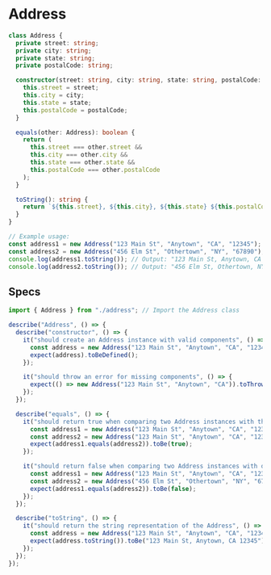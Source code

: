 # Address

```ts copy
class Address {
  private street: string;
  private city: string;
  private state: string;
  private postalCode: string;

  constructor(street: string, city: string, state: string, postalCode: string) {
    this.street = street;
    this.city = city;
    this.state = state;
    this.postalCode = postalCode;
  }

  equals(other: Address): boolean {
    return (
      this.street === other.street &&
      this.city === other.city &&
      this.state === other.state &&
      this.postalCode === other.postalCode
    );
  }

  toString(): string {
    return `${this.street}, ${this.city}, ${this.state} ${this.postalCode}`;
  }
}

// Example usage:
const address1 = new Address("123 Main St", "Anytown", "CA", "12345");
const address2 = new Address("456 Elm St", "Othertown", "NY", "67890");
console.log(address1.toString()); // Output: "123 Main St, Anytown, CA 12345"
console.log(address2.toString()); // Output: "456 Elm St, Othertown, NY 67890"
```

## Specs

```ts copy
import { Address } from "./address"; // Import the Address class

describe("Address", () => {
  describe("constructor", () => {
    it("should create an Address instance with valid components", () => {
      const address = new Address("123 Main St", "Anytown", "CA", "12345");
      expect(address).toBeDefined();
    });

    it("should throw an error for missing components", () => {
      expect(() => new Address("123 Main St", "Anytown", "CA")).toThrow();
    });
  });

  describe("equals", () => {
    it("should return true when comparing two Address instances with the same components", () => {
      const address1 = new Address("123 Main St", "Anytown", "CA", "12345");
      const address2 = new Address("123 Main St", "Anytown", "CA", "12345");
      expect(address1.equals(address2)).toBe(true);
    });

    it("should return false when comparing two Address instances with different components", () => {
      const address1 = new Address("123 Main St", "Anytown", "CA", "12345");
      const address2 = new Address("456 Elm St", "Othertown", "NY", "67890");
      expect(address1.equals(address2)).toBe(false);
    });
  });

  describe("toString", () => {
    it("should return the string representation of the Address", () => {
      const address = new Address("123 Main St", "Anytown", "CA", "12345");
      expect(address.toString()).toBe("123 Main St, Anytown, CA 12345");
    });
  });
});
```
